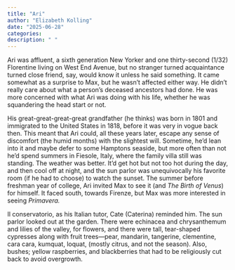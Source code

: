 ```yaml
---
title: "Ari"
author: "Elizabeth Kolling"
date: "2025-06-28"
categories: 
description: " "
---
```


Ari was affluent, a sixth generation New Yorker and one thirty-second (1/32) Florentine living on West End Avenue, but no stranger turned acquaintance turned close friend, say, would know it unless he said something. It came somewhat as a surprise to Max, but he wasn’t affected either way. He didn’t really care about what a person’s deceased ancestors had done. He was more concerned with what Ari was doing with his life, whether he was squandering the head start or not.

His great-great-great-great grandfather (he thinks) was born in 1801 and immigrated to the United States in 1818, before it was very in vogue back then. This meant that Ari could, all these years later, escape any sense of discomfort (the humid months) with the slightest will. Sometime, he’d lean into it and maybe defer to some Hamptons seaside, but more often than not he’d spend summers in Fiesole, Italy, where the family villa still was standing. The weather was better. It'd get hot but not too hot during the day, and then cool off at night, and the sun parlor was unequivocally his favorite room (if he had to choose) to watch the sunset. The summer before freshman year of college, Ari invited Max to see it (and *The Birth of Venus*) for himself. It faced south, towards Firenze, but Max was more interested in seeing *Primavera.*  

Il conservatorio, as his Italian tutor, Cate (Caterina) reminded him. The sun parlor looked out at the garden. There were echinacea and chrysanthemum and lilies of the valley, for flowers, and there were tall, tear-shaped cypresses along with fruit trees—pear, mandarin, tangerine, clementine, cara cara, kumquat, loquat, (mostly citrus, and not the season). Also, bushes; yellow raspberries, and blackberries that had to be religiously cut back to avoid overgrowth. 